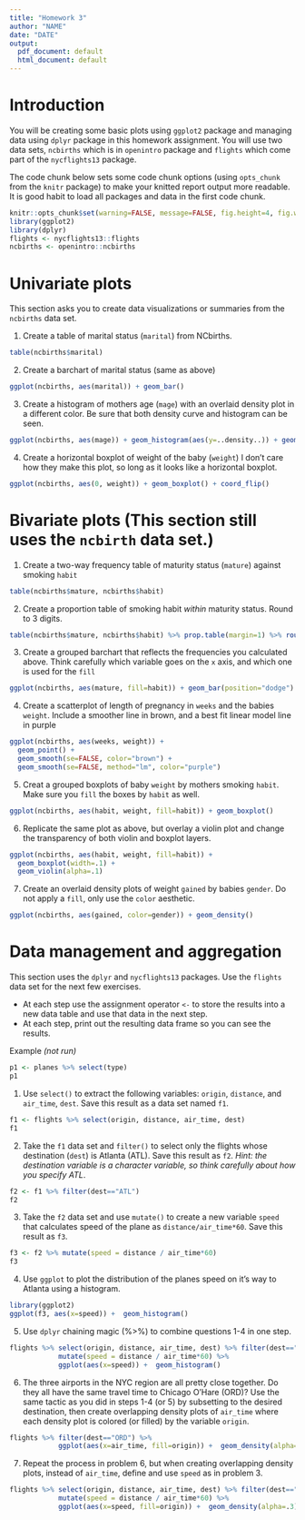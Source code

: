 ```yaml
---
title: "Homework 3"
author: "NAME"
date: "DATE"
output:
  pdf_document: default
  html_document: default
---
```


# Introduction

You will be creating some basic plots using `ggplot2` package and managing data using `dplyr` package in this homework assignment. You will use two data sets, `ncbirths` which is in `openintro` package and `flights` which come part of the `nycflights13` package. 

The code chunk below sets some code chunk options (using `opts_chunk` from the `knitr` package) to make your knitted report output more readable. It is good habit to load all packages and data in the first code chunk. 

```r
knitr::opts_chunk$set(warning=FALSE, message=FALSE, fig.height=4, fig.width=5, fig.align='center') 
library(ggplot2)
library(dplyr)
flights <- nycflights13::flights
ncbirths <- openintro::ncbirths
```

# Univariate plots

This section asks you to create data visualizations or summaries from the `ncbirths` data set. 

1. Create a table of marital status (`marital`) from NCbirths. 

```r
table(ncbirths$marital)
```

2. Create a barchart of marital status (same as above)

```r
ggplot(ncbirths, aes(marital)) + geom_bar()
```

3. Create a histogram of mothers age (`mage`) with an overlaid density plot in a different color. Be sure that both density curve and histogram can be seen. 

```r
ggplot(ncbirths, aes(mage)) + geom_histogram(aes(y=..density..)) + geom_density()
```

4. Create a horizontal boxplot of weight of the baby (`weight`)
I don't care how they make this plot, so long as it looks like a horizontal boxplot.

```r
ggplot(ncbirths, aes(0, weight)) + geom_boxplot() + coord_flip()
```

# Bivariate plots (This section still uses the `ncbirth` data set.)

1. Create a two-way frequency table of maturity status (`mature`) against smoking `habit`

```r
table(ncbirths$mature, ncbirths$habit)
```

2. Create a proportion table of smoking habit _within_ maturity status. Round to 3 digits. 

```r
table(ncbirths$mature, ncbirths$habit) %>% prop.table(margin=1) %>% round(3)
```

3. Create a grouped barchart that reflects the frequencies you calculated above. Think carefully which variable goes on the `x` axis, and which one is used for the `fill`

```r
ggplot(ncbirths, aes(mature, fill=habit)) + geom_bar(position="dodge")
```

4. Create a scatterplot of length of pregnancy in `weeks` and the babies `weight`. Include a smoother line in brown, and a best fit linear model line in purple
    
```r
ggplot(ncbirths, aes(weeks, weight)) + 
  geom_point() +
  geom_smooth(se=FALSE, color="brown") + 
  geom_smooth(se=FALSE, method="lm", color="purple")

```
    
5. Creat a grouped boxplots of baby `weight` by mothers smoking `habit`. Make sure you `fill` the boxes by `habit` as well. 

```r
ggplot(ncbirths, aes(habit, weight, fill=habit)) + geom_boxplot()
```

6. Replicate the same plot as above, but overlay a violin plot and change the transparency of both violin and boxplot layers. 

```r
ggplot(ncbirths, aes(habit, weight, fill=habit)) + 
  geom_boxplot(width=.1) +
  geom_violin(alpha=.1)
```

7. Create an overlaid density plots of weight `gained` by babies `gender`. Do not apply a `fill`, only use the `color` aesthetic. 

```r
ggplot(ncbirths, aes(gained, color=gender)) + geom_density()
```

# Data management and aggregation

This section uses the `dplyr` and `nycflights13` packages. Use the `flights` data set for the next few exercises. 

* At each step use the assignment operator `<-` to store the results into a new data table and use that data in the next step. 
* At each step, print out the resulting data frame so you can see the results. 

Example _(not run)_ 
```r
p1 <- planes %>% select(type)
p1
```

1. Use `select()` to extract the following variables: `origin`, `distance`, and `air_time`, `dest`. Save this result as a data set named `f1`. 
```r
f1 <- flights %>% select(origin, distance, air_time, dest)
f1
```

2. Take the `f1` data set and `filter()` to select only the flights whose destination (`dest`) is Atlanta (ATL). Save this result as `f2`. _Hint: the destination variable is a character variable, so think carefully about how you specify ATL_. 

```r
f2 <- f1 %>% filter(dest=="ATL")
f2
```

3. Take the `f2` data set and use `mutate()` to create a new variable `speed` that calculates speed of the plane as `distance/air_time*60`. Save this result as `f3`. 
```r
f3 <- f2 %>% mutate(speed = distance / air_time*60)
f3
```

4. Use `ggplot` to plot the distribution of the planes speed on it's way to Atlanta using a histogram. 
```r
library(ggplot2)
ggplot(f3, aes(x=speed)) +  geom_histogram()
```

5. Use `dplyr` chaining magic (%>%) to combine questions 1-4 in one step. 

```r
flights %>% select(origin, distance, air_time, dest) %>% filter(dest=="ATL") %>% 
            mutate(speed = distance / air_time*60) %>% 
            ggplot(aes(x=speed)) +  geom_histogram()
```

6. The three airports in the NYC region are all pretty close together. Do they all have the same travel time to Chicago O'Hare (ORD)? Use the same tactic as you did in steps 1-4 (or 5) by subsetting to the desired destination, then create overlapping density plots of `air_time` where each density plot is colored (or filled) by the variable `origin`. 

```r
flights %>% filter(dest=="ORD") %>% 
            ggplot(aes(x=air_time, fill=origin)) +  geom_density(alpha=.3)
```

7. Repeat the process in problem 6, but when creating overlapping density plots, instead of `air_time`, define and use `speed` as in problem 3.

```r
flights %>% select(origin, distance, air_time, dest) %>% filter(dest=="ORD") %>% 
            mutate(speed = distance / air_time*60) %>% 
            ggplot(aes(x=speed, fill=origin)) +  geom_density(alpha=.3)
```
